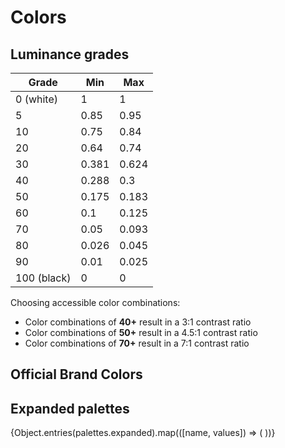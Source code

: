 
<Meta title="System/Colors" />

# Colors

## Luminance grades

| Grade         | Min   | Max   |
|---------------|-------|-------|
| 0 (white)     | 1     | 1     |
| 5             | 0.85  | 0.95  |
| 10            | 0.75  | 0.84  |
| 20            | 0.64  | 0.74  |
| 30            | 0.381 | 0.624 |
| 40            | 0.288 | 0.3   |
| 50            | 0.175 | 0.183 |
| 60            | 0.1   | 0.125 |
| 70            | 0.05  | 0.093 |
| 80            | 0.026 | 0.045 |
| 90            | 0.01  | 0.025 |
| 100 (black)   | 0     | 0     |

Choosing accessible color combinations:

* Color combinations of **40+** result in a 3:1 contrast ratio
* Color combinations of **50+** result in a 4.5:1 contrast ratio
* Color combinations of **70+** result in a 7:1 contrast ratio

## Official Brand Colors
<ColorPalette>
  <ColorItem 
    title={'Primary'} 
    colors={palettes.primary} 
  />
  <ColorItem 
    title={'Secondary'} 
    colors={palettes.secondary} 
  />
  <ColorItem 
    title={'Tertiary'} 
    colors={palettes.tertiary} 
  />
  <ColorItem 
    title={'Grayscale'} 
    colors={palettes.grayscale} 
  />
</ColorPalette>

## Expanded palettes
<ColorPalette>
  {Object.entries(palettes.expanded).map(([name, values]) => (  
    <ColorItem 
      key={name}
      title={name} 
      colors={values} 
    />
  ))}
</ColorPalette>

